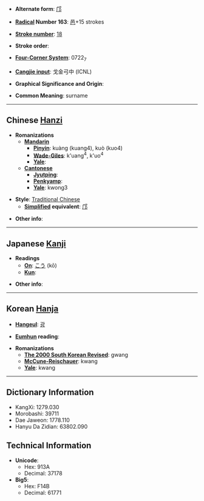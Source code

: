 * '''Alternate form''': [[邝]]

* '''[[Wiktionary:Chinese radical index| Radical]] Number 163''': [[Wiktionary:Chinese radical index 邑|邑]]+15 strokes

* '''[[Wiktionary:Chinese total strokes index|Stroke number]]''': [[Wiktionary:Chinese total strokes index 18|18]]

* '''Stroke order''': 

* '''[[Wiktionary:Chinese four corner index|Four-Corner System]]''': 0722<sub>7</sub>

* '''[[Wiktionary:Chinese Cangjie index|Cangjie input]]''': 戈金弓中 (ICNL)

* '''Graphical Significance and Origin''': 

* '''Common Meaning''': surname

----

== Chinese [[Hanzi]] ==

* '''Romanizations'''
** '''[[Mandarin]]'''
*** '''[[Pinyin]]''': kuàng (kuang4), kuò (kuo4)
*** '''[[Wade-Giles]]''': k'uang<sup>4</sup>, k'uo<sup>4</sup>
*** '''[[Yale]]''': 
** '''[[Cantonese]]'''
*** '''[[Jyutping]]''':
*** '''[[Penkyamp]]''': 
*** '''[[Yale]]''': kwong3

* '''Style''': [[Traditional Chinese]] 
** '''[[Simplified Chinese|Simplified]] equivalent''': [[邝]]

* '''Other info''': 

----

== Japanese [[Kanji]] ==

* '''Readings'''
** '''[[On]]''': [[こう]] (kō)
** '''[[Kun]]''': 

* '''Other info''':  

----

== Korean [[Hanja]] ==

* '''[[Hangeul]]''': [[광]]

* '''[[Eumhun]] reading''': 

* '''Romanizations'''
** '''[[The 2000 South Korean Revised Romanization|The 2000 South Korean Revised]]''': gwang
** '''[[McCune-Reischauer]]''': kwang
** '''[[Yale]]''': kwang

----

== Dictionary Information ==

* KangXi: 1279.030
* Morobashi: 39711
* Dae Jaweon: 1778.110
* Hanyu Da Zidian: 63802.090

== Technical Information ==

* '''Unicode''':
** Hex: 913A
** Decimal: 37178
* '''Big5''':
** Hex: F14B
** Decimal: 61771
